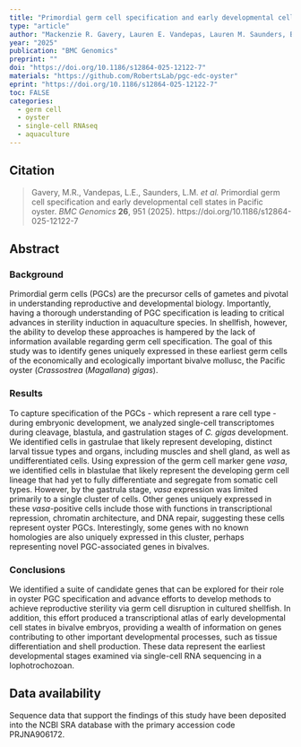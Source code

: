 ```yaml
---
title: "Primordial germ cell specification and early developmental cell states in Pacific oyster"
type: "article"
author: "Mackenzie R. Gavery, Lauren E. Vandepas, Lauren M. Saunders, Brent Vadopalas, J. Adam Luckenbach, Cole Trapnell & Steven Roberts "
year: "2025"
publication: "BMC Genomics"
preprint: ""
doi: "https://doi.org/10.1186/s12864-025-12122-7"
materials: "https://github.com/RobertsLab/pgc-edc-oyster"
eprint: "https://doi.org/10.1186/s12864-025-12122-7"
toc: FALSE
categories:
  - germ cell
  - oyster
  - single-cell RNAseq
  - aquaculture
---
```


## Citation

> Gavery, M.R., Vandepas, L.E., Saunders, L.M. *et al.* Primordial germ cell specification and early developmental cell states in Pacific oyster. *BMC Genomics* **26**, 951 (2025). https://doi.org/10.1186/s12864-025-12122-7

## Abstract

### Background

Primordial germ cells (PGCs) are the precursor cells of gametes and pivotal in understanding reproductive and developmental biology. Importantly, having a thorough understanding of PGC specification is leading to critical advances in sterility induction in aquaculture species. In shellfish, however, the ability to develop these approaches is hampered by the lack of information available regarding germ cell specification. The goal of this study was to identify genes uniquely expressed in these earliest germ cells of the economically and ecologically important bivalve mollusc, the Pacific oyster (*Crassostrea* (*Magallana*) *gigas*).

### Results

To capture specification of the PGCs - which represent a rare cell type - during embryonic development, we analyzed single-cell transcriptomes during cleavage, blastula, and gastrulation stages of *C. gigas* development. We identified cells in gastrulae that likely represent developing, distinct larval tissue types and organs, including muscles and shell gland, as well as undifferentiated cells. Using expression of the germ cell marker gene *vasa*, we identified cells in blastulae that likely represent the developing germ cell lineage that had yet to fully differentiate and segregate from somatic cell types. However, by the gastrula stage, *vasa* expression was limited primarily to a single cluster of cells. Other genes uniquely expressed in these *vasa*-positive cells include those with functions in transcriptional repression, chromatin architecture, and DNA repair, suggesting these cells represent oyster PGCs. Interestingly, some genes with no known homologies are also uniquely expressed in this cluster, perhaps representing novel PGC-associated genes in bivalves.

### Conclusions

We identified a suite of candidate genes that can be explored for their role in oyster PGC specification and advance efforts to develop methods to achieve reproductive sterility via germ cell disruption in cultured shellfish. In addition, this effort produced a transcriptional atlas of early developmental cell states in bivalve embryos, providing a wealth of information on genes contributing to other important developmental processes, such as tissue differentiation and shell production. These data represent the earliest developmental stages examined via single-cell RNA sequencing in a lophotrochozoan.

## **Data availability**

Sequence data that support the findings of this study have been deposited into the NCBI SRA database with the primary accession code PRJNA906172.
